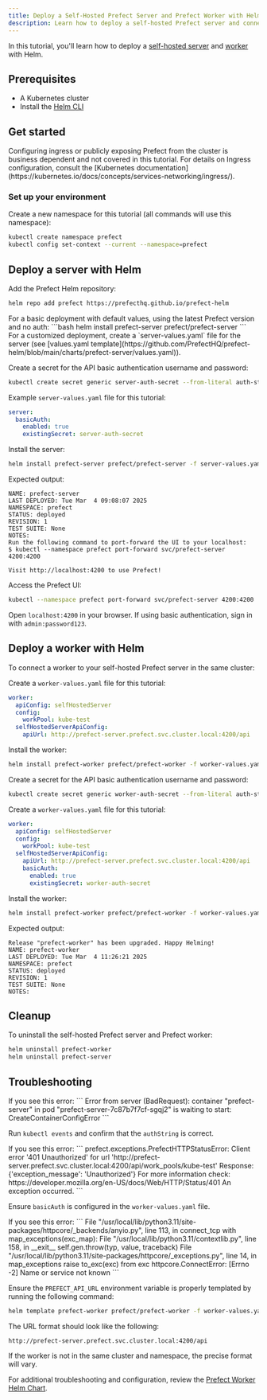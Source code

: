 ```yaml
---
title: Deploy a Self-Hosted Prefect Server and Prefect Worker with Helm
description: Learn how to deploy a self-hosted Prefect server and connect a Prefect worker to it using Helm.
---
```


In this tutorial, you'll learn how to deploy a [self-hosted server](https://github.com/PrefectHQ/prefect-helm/tree/main/charts/prefect-server) and [worker](https://github.com/PrefectHQ/prefect-helm/tree/main/charts/prefect-worker) with Helm.

## Prerequisites

- A Kubernetes cluster
- Install the [Helm CLI](https://helm.sh/docs/intro/install/)

## Get started

<Warning>
Configuring ingress or publicly exposing Prefect from the cluster is business dependent and not covered in this tutorial.
For details on Ingress configuration, consult the [Kubernetes documentation](https://kubernetes.io/docs/concepts/services-networking/ingress/).
</Warning>

### Set up your environment

Create a new namespace for this tutorial (all commands will use this namespace):
   ```bash
   kubectl create namespace prefect
   kubectl config set-context --current --namespace=prefect
   ```

## Deploy a server with Helm

Add the Prefect Helm repository:
```bash
helm repo add prefect https://prefecthq.github.io/prefect-helm
```

<Expandable title="Default values (no auth)">
For a basic deployment with default values, using the latest Prefect version and no auth:
```bash
helm install prefect-server prefect/prefect-server
```
</Expandable>

<Expandable title="Custom values (with auth)">
For a customized deployment, create a `server-values.yaml` file for the server (see [values.yaml template](https://github.com/PrefectHQ/prefect-helm/blob/main/charts/prefect-server/values.yaml)).


Create a secret for the API basic authentication username and password:
```bash
kubectl create secret generic server-auth-secret --from-literal auth-string='admin:password123'
```

Example `server-values.yaml` file for this tutorial:
```yaml
server:
  basicAuth:
    enabled: true
    existingSecret: server-auth-secret
```

Install the server:
```bash
helm install prefect-server prefect/prefect-server -f server-values.yaml
```
</Expandable>

Expected output:
```
NAME: prefect-server
LAST DEPLOYED: Tue Mar  4 09:08:07 2025
NAMESPACE: prefect
STATUS: deployed
REVISION: 1
TEST SUITE: None
NOTES:
Run the following command to port-forward the UI to your localhost:
$ kubectl --namespace prefect port-forward svc/prefect-server 4200:4200

Visit http://localhost:4200 to use Prefect!
```

Access the Prefect UI:
```bash
kubectl --namespace prefect port-forward svc/prefect-server 4200:4200
```

Open `localhost:4200` in your browser. If using basic authentication, sign in with `admin:password123`.

## Deploy a worker with Helm

To connect a worker to your self-hosted Prefect server in the same cluster:

<Expandable title="Default values (no auth)">

Create a `worker-values.yaml` file for this tutorial:
```yaml
worker:
  apiConfig: selfHostedServer
  config:
    workPool: kube-test
  selfHostedServerApiConfig:
    apiUrl: http://prefect-server.prefect.svc.cluster.local:4200/api
```

Install the worker:
```bash
helm install prefect-worker prefect/prefect-worker -f worker-values.yaml
```
</Expandable>

<Expandable title="Custom values (with auth)">

Create a secret for the API basic authentication username and password:
```bash
kubectl create secret generic worker-auth-secret --from-literal auth-string='admin:password123'
```

Create a `worker-values.yaml` file for this tutorial:
```yaml
worker:
  apiConfig: selfHostedServer
  config:
    workPool: kube-test
  selfHostedServerApiConfig:
    apiUrl: http://prefect-server.prefect.svc.cluster.local:4200/api
    basicAuth:
      enabled: true
      existingSecret: worker-auth-secret
```

Install the worker:
```bash
helm install prefect-worker prefect/prefect-worker -f worker-values.yaml
```
</Expandable>

Expected output:
```
Release "prefect-worker" has been upgraded. Happy Helming!
NAME: prefect-worker
LAST DEPLOYED: Tue Mar  4 11:26:21 2025
NAMESPACE: prefect
STATUS: deployed
REVISION: 1
TEST SUITE: None
NOTES:
```

## Cleanup

To uninstall the self-hosted Prefect server and Prefect worker:

```bash
helm uninstall prefect-worker
helm uninstall prefect-server
```

## Troubleshooting

<Expandable title="Container creation error">
If you see this error:
```
Error from server (BadRequest): container "prefect-server" in pod "prefect-server-7c87b7f7cf-sgqj2" is waiting to start: CreateContainerConfigError
```

Run `kubectl events` and confirm that the `authString` is correct.
</Expandable>

<Expandable title="Authentication error">
If you see this error:
```
prefect.exceptions.PrefectHTTPStatusError: Client error '401 Unauthorized' for url 'http://prefect-server.prefect.svc.cluster.local:4200/api/work_pools/kube-test'
Response: {'exception_message': 'Unauthorized'}
For more information check: https://developer.mozilla.org/en-US/docs/Web/HTTP/Status/401
An exception occurred.
```

Ensure `basicAuth` is configured in the `worker-values.yaml` file.
</Expandable>

<Expandable title="Connection error">
If you see this error:
```
File "/usr/local/lib/python3.11/site-packages/httpcore/_backends/anyio.py", line 113, in connect_tcp
  with map_exceptions(exc_map):
File "/usr/local/lib/python3.11/contextlib.py", line 158, in __exit__
  self.gen.throw(typ, value, traceback)
File "/usr/local/lib/python3.11/site-packages/httpcore/_exceptions.py", line 14, in map_exceptions
  raise to_exc(exc) from exc
httpcore.ConnectError: [Errno -2] Name or service not known
```

Ensure the `PREFECT_API_URL` environment variable is properly templated by running the following command:
```bash
helm template prefect-worker prefect/prefect-worker -f worker-values.yaml
```

The URL format should look like the following:

```
http://prefect-server.prefect.svc.cluster.local:4200/api
```

<Note>
If the worker is not in the same cluster and namespace, the precise format will vary.
</Note>

For additional troubleshooting and configuration, review the [Prefect Worker Helm Chart](https://github.com/PrefectHQ/prefect-helm/tree/main/charts/prefect-worker).
</Expandable>
